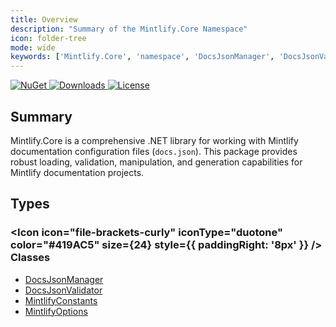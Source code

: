 ```yaml
---
title: Overview
description: "Summary of the Mintlify.Core Namespace"
icon: folder-tree
mode: wide
keywords: ['Mintlify.Core', 'namespace', 'DocsJsonManager', 'DocsJsonValidator', 'MintlifyConstants', 'MintlifyOptions']
---
```


<div className="flex gap-2 mb-4 items-center">
  <a href="https://www.nuget.org/packages/Mintlify.Core/" className="no-underline border-0">
    <img src="https://img.shields.io/nuget/v/Mintlify.Core.svg" alt="NuGet" className="m-0" />
  </a>
  <a href="https://www.nuget.org/packages/Mintlify.Core/" className="no-underline border-0">
    <img src="https://img.shields.io/nuget/dt/Mintlify.Core.svg" alt="Downloads" className="m-0" />
  </a>
  <a href="https://github.com/CloudNimble/DotNetDocs/blob/master/LICENSE" className="no-underline border-0">
    <img src="https://img.shields.io/github/license/cloudnimble/dotnetdocs.svg" alt="License" className="m-0" />
  </a>
</div>


## Summary

Mintlify.Core is a comprehensive .NET library for working with Mintlify documentation configuration files (`docs.json`). This package provides robust loading, 
validation, manipulation, and generation capabilities for Mintlify documentation projects.

## Types

### <Icon icon="file-brackets-curly" iconType="duotone" color="#419AC5" size={24} style={{ paddingRight: '8px' }} /> Classes

- [DocsJsonManager](DocsJsonManager.mdx)
- [DocsJsonValidator](DocsJsonValidator.mdx)
- [MintlifyConstants](MintlifyConstants.mdx)
- [MintlifyOptions](MintlifyOptions.mdx)

